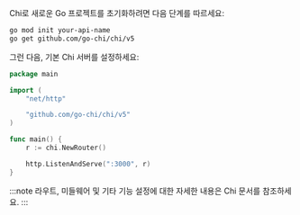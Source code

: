 Chi로 새로운 Go 프로젝트를 초기화하려면 다음 단계를 따르세요:

```bash
go mod init your-api-name
go get github.com/go-chi/chi/v5
```

그런 다음, 기본 Chi 서버를 설정하세요:

```go title="main.go"
package main

import (
    "net/http"

    "github.com/go-chi/chi/v5"
)

func main() {
    r := chi.NewRouter()

    http.ListenAndServe(":3000", r)
}
```

:::note
라우트, 미들웨어 및 기타 기능 설정에 대한 자세한 내용은 Chi 문서를 참조하세요.
:::
